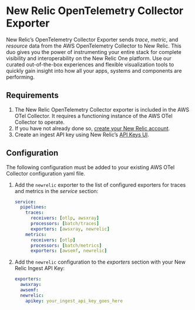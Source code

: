 # New Relic OpenTelemetry Collector Exporter

New Relic’s OpenTelemetry Collector Exporter sends _trace_, _metric_, and _resource_ data from the AWS OpenTelemetry Collector to New Relic. This duo gives you the power of instrumenting your entire stack for complete visibility and interoperability on the New Relic One platform. Use our curated out-of-the-box experiences and flexible visualization tools to quickly gain insight into how all your apps, systems and components are performing.

## Requirements

1. The New Relic OpenTelemetry Collector exporter is included in the AWS OTel Collector. It requires a functioning instance of the AWS OTel Collector to operate.
2. If you have not already done so, [create your New Relic account](https://docs.newrelic.com/docs/accounts/accounts-billing/account-setup/create-your-new-relic-account).
3. Create an ingest API key using New Relic’s [API Keys UI](https://one.newrelic.com/launcher/api-keys-ui.api-keys-launcher).

## Configuration

The following configuration must be added to your existing AWS OTel Collector configuration yaml file.

1. Add the `newrelic` exporter to the list of configured exporters for traces and metrics in the _service_ section:

   ```yaml
   service:
     pipelines:
       traces:
         receivers: [otlp, awsxray]
         processors: [batch/traces]
         exporters: [awsxray, newrelic]
       metrics:
         receivers: [otlp]
         processors: [batch/metrics]
         exporters: [awsemf, newrelic]
   ```

2. Add the `newrelic` configuration to the _exporters_ section with your New Relic Ingest API Key:

   ```yaml
   exporters:
     awsxray:
     awsemf:
     newrelic:
       apikey: your_ingest_api_key_goes_here
   ```

